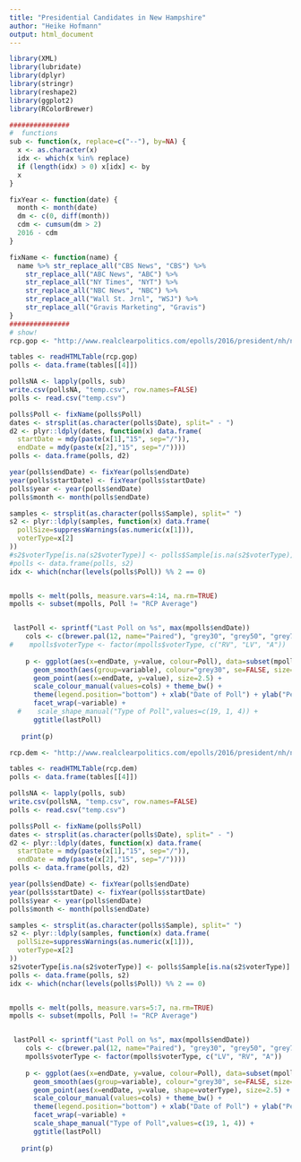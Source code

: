 ```yaml
---
title: "Presidential Candidates in New Hampshire"
author: "Heike Hofmann"
output: html_document
---
```


```r
library(XML)
library(lubridate)
library(dplyr)
library(stringr)
library(reshape2)
library(ggplot2)
library(RColorBrewer)

###############
#  functions
sub <- function(x, replace=c("--"), by=NA) {
  x <- as.character(x)
  idx <- which(x %in% replace)
  if (length(idx) > 0) x[idx] <- by
  x
}

fixYear <- function(date) {
  month <- month(date)
  dm <- c(0, diff(month))
  cdm <- cumsum(dm > 2)
  2016 - cdm
}

fixName <- function(name) {
  name %>% str_replace_all("CBS News", "CBS") %>%
    str_replace_all("ABC News", "ABC") %>%
    str_replace_all("NY Times", "NYT") %>%
    str_replace_all("NBC News", "NBC") %>%
    str_replace_all("Wall St. Jrnl", "WSJ") %>%
    str_replace_all("Gravis Marketing", "Gravis")
}
###############
# show! 
rcp.gop <- "http://www.realclearpolitics.com/epolls/2016/president/nh/new_hampshire_republican_presidential_primary-3350.html#polls"

tables <- readHTMLTable(rcp.gop)
polls <- data.frame(tables[[4]])

pollsNA <- lapply(polls, sub)
write.csv(pollsNA, "temp.csv", row.names=FALSE)
polls <- read.csv("temp.csv")

polls$Poll <- fixName(polls$Poll)
dates <- strsplit(as.character(polls$Date), split=" - ")
d2 <- plyr::ldply(dates, function(x) data.frame(
  startDate = mdy(paste(x[1],"15", sep="/")),
  endDate = mdy(paste(x[2],"15", sep="/"))))
polls <- data.frame(polls, d2)

year(polls$endDate) <- fixYear(polls$endDate)
year(polls$startDate) <- fixYear(polls$startDate)
polls$year <- year(polls$endDate)
polls$month <- month(polls$endDate)

samples <- strsplit(as.character(polls$Sample), split=" ")
s2 <- plyr::ldply(samples, function(x) data.frame(
  pollSize=suppressWarnings(as.numeric(x[1])),
  voterType=x[2]
))
#s2$voterType[is.na(s2$voterType)] <- polls$Sample[is.na(s2$voterType)]
#polls <- data.frame(polls, s2)
idx <- which(nchar(levels(polls$Poll)) %% 2 == 0)


mpolls <- melt(polls, measure.vars=4:14, na.rm=TRUE)
mpolls <- subset(mpolls, Poll != "RCP Average")


 lastPoll <- sprintf("Last Poll on %s", max(mpolls$endDate))
    cols <- c(brewer.pal(12, name="Paired"), "grey30", "grey50", "grey70", "grey80", "grey60", "black", "black")
#    mpolls$voterType <- factor(mpolls$voterType, c("RV", "LV", "A"))
    
    p <- ggplot(aes(x=endDate, y=value, colour=Poll), data=subset(mpolls, (year >=2015 & month >=7) | (year >= 2016))) +
      geom_smooth(aes(group=variable), colour="grey30", se=FALSE, size=.75) +
      geom_point(aes(x=endDate, y=value), size=2.5) + 
      scale_colour_manual(values=cols) + theme_bw() +
      theme(legend.position="bottom") + xlab("Date of Poll") + ylab("Percent") +
      facet_wrap(~variable) +
  #    scale_shape_manual("Type of Poll",values=c(19, 1, 4)) +
      ggtitle(lastPoll)
    
   print(p)
```

```r
rcp.dem <- "http://www.realclearpolitics.com/epolls/2016/president/nh/new_hampshire_democratic_presidential_primary-3351.html#polls"

tables <- readHTMLTable(rcp.dem)
polls <- data.frame(tables[[4]])

pollsNA <- lapply(polls, sub)
write.csv(pollsNA, "temp.csv", row.names=FALSE)
polls <- read.csv("temp.csv")

polls$Poll <- fixName(polls$Poll)
dates <- strsplit(as.character(polls$Date), split=" - ")
d2 <- plyr::ldply(dates, function(x) data.frame(
  startDate = mdy(paste(x[1],"15", sep="/")),
  endDate = mdy(paste(x[2],"15", sep="/"))))
polls <- data.frame(polls, d2)

year(polls$endDate) <- fixYear(polls$endDate)
year(polls$startDate) <- fixYear(polls$startDate)
polls$year <- year(polls$endDate)
polls$month <- month(polls$endDate)

samples <- strsplit(as.character(polls$Sample), split=" ")
s2 <- plyr::ldply(samples, function(x) data.frame(
  pollSize=suppressWarnings(as.numeric(x[1])),
  voterType=x[2]
))
s2$voterType[is.na(s2$voterType)] <- polls$Sample[is.na(s2$voterType)]
polls <- data.frame(polls, s2)
idx <- which(nchar(levels(polls$Poll)) %% 2 == 0)


mpolls <- melt(polls, measure.vars=5:7, na.rm=TRUE)
mpolls <- subset(mpolls, Poll != "RCP Average")


 lastPoll <- sprintf("Last Poll on %s", max(mpolls$endDate))
    cols <- c(brewer.pal(12, name="Paired"), "grey30", "grey50", "grey70", "grey80", "grey60", "black", "black")
    mpolls$voterType <- factor(mpolls$voterType, c("LV", "RV", "A"))
    
    p <- ggplot(aes(x=endDate, y=value, colour=Poll), data=subset(mpolls, year >=2015 & month >=7)) +
      geom_smooth(aes(group=variable), colour="grey30", se=FALSE, size=.75) +
      geom_point(aes(x=endDate, y=value, shape=voterType), size=2.5) + 
      scale_colour_manual(values=cols) + theme_bw() +
      theme(legend.position="bottom") + xlab("Date of Poll") + ylab("Percent") +
      facet_wrap(~variable) +
      scale_shape_manual("Type of Poll",values=c(19, 1, 4)) +
      ggtitle(lastPoll)
    
   print(p)
```
